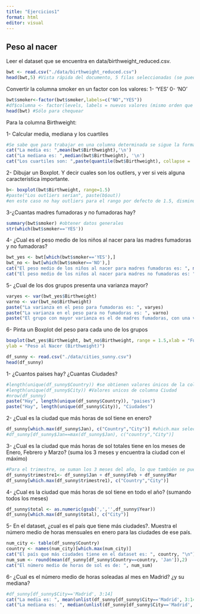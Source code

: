 ---
title: "Ejercicios1"
format: html
editor: visual
---

## Peso al nacer

Leer el dataset que se encuentra en data/birthweight_reduced.csv.

```{r}
bwt <- read.csv("./data/birthweight_reduced.csv") 
head(bwt,5) #Vista rápida del documento, 5 filas seleccionadas (se puede omitir)
```

Convertir la columna smoker en un factor con los valores: 1- 'YES' 0- 'NO'

```{r}
bwt$smoker<-factor(bwt$smoker,labels=c("NO","YES"))
#df$columna <- factor(levels, labels = nuevos valores (mismo orden que levels))
head(bwt) #Sólo para chequear
```

Para la columna Birthweight:

1- Calcular media, mediana y los cuartiles

```{r}
#Se sabe que para trabajar en una columna determinada se sigue la forma df$col, además, las funciones para "x" son: mean(x), median(x) y quantile(x)
cat("La media es: ",mean(bwt$Birthweight),'\n')
cat("La mediana es: ",median(bwt$Birthweight), '\n')
cat("Los cuartiles son: ",paste(quantile(bwt$Birthweight), collapse = ', '), '\n')


```

2- Dibujar un Boxplot. Y decir cuales son los outliers, y ver si veis alguna caracteristica importante.

```{r}
b<- boxplot(bwt$Birthweight, range=1.5)
#paste("Los outliers serían", paste(b$out))
#en este caso no hay outliers para el rango por defecto de 1.5, disminuyendo el rango a 1.3 aparecen los primeros outliers.
```

3-¿Cuantas madres fumadoras y no fumadoras hay?

```{r}
summary(bwt$smoker) #obtener datos generales 
str(which(bwt$smoker=='YES'))

```

4- ¿Cual es el peso medio de los niños al nacer para las madres fumadoras y no fumadoras?

```{r}
bwt_yes <- bwt[which(bwt$smoker=='YES'),]
bwt_no <- bwt[which(bwt$smoker=='NO'),]
cat("El peso medio de los niños al nacer para madres fumadoras es: ", mean(bwt_yes$Birthweight),'\n')
cat("El peso medio de los niños al nacer para madres no fumadoras es: ", mean(bwt_no$Birthweight))
```

5- ¿Cual de los dos grupos presenta una varianza mayor?

```{r}
varyes <- var(bwt_yes$Birthweight)
varno <- var(bwt_no$Birthweight)
paste("La varianza en el peso para fumadoras es: ", varyes)
paste("La varianza en el peso para no fumadoras es: ", varno)
paste("El grupo con mayor varianza es el de madres fumadoras, con una varianza de: ", varyes)
```

6- Pinta un Boxplot del peso para cada uno de los grupos

```{r}
boxplot(bwt_yes$Birthweight, bwt_no$Birthweight, range = 1.5,xlab = "Fumadoras/No Fumadoras", names=c("No","Si"),
ylab = "Peso al Nacer (Birthweight)")
```

```{r}
df_sunny <- read.csv("./data/cities_sunny.csv")
head(df_sunny)
```

1- ¿Cuantos paises hay? ¿Cuantas Ciudades?

```{r}
#length(unique(df_sunny$Country)) #se obtienen valores únicos de la columna Country
#length(unique(df_sunny$City)) #Valores unicos de columna Ciudad
#nrow(df_sunny)
paste("Hay", length(unique(df_sunny$Country)), "paises")
paste("Hay", length(unique(df_sunny$City)), "Ciudades")
```

2- ¿Cual es la ciudad que más horas de sol tiene en enero?

```{r}
df_sunny[which.max(df_sunny$Jan), c("Country","City")] #which.max selecciona el valor máximo en df$col, y devuelve valores de Fila en columnas Country y City
#df_sunny[df_sunny$Jan==max(df_sunny$Jan), c("country","City")]
```

3- ¿Cual es la ciudad que más horas de sol totales tiene en los meses de Enero, Febrero y Marzo? (suma los 3 meses y encuentra la ciudad con el máximo)

```{r}
#Para el trimestre, se suman los 3 meses del año, lo que también se puede hacer por rangos de la forma <- rowSums(df[,3:5])
df_sunny$trimestre1<- df_sunny$Jan + df_sunny$Feb + df_sunny$Mar
df_sunny[which.max(df_sunny$trimestre1), c("Country","City")]
```

4- ¿Cual es la ciudad que más horas de sol tiene en todo el año? (sumando todos los meses)

```{r}
df_sunny$total <- as.numeric(gsub(',','',df_sunny$Year))
df_sunny[which.max(df_sunny$total), c("City")]

```

5- En el dataset, ¿cual es el país que tiene más ciudades?. Muestra el número medio de horas mensuales en enero para las ciudades de ese país.

```{r}
num_city <- table(df_sunny$Country)
country <- names(num_city)[which.max(num_city)]
cat("El país que más ciudades tiene en el dataset es: ", country, "\n")
num_sum <- round(mean(df_sunny[df_sunny$Country==country, 'Jan']),2)
cat("El número medio de horas de sol es de: ", num_sum)
```

6- ¿Cual es el número medio de horas soleadas al mes en Madrid? ¿y su mediana?

```{r}
#df_sunny[df_sunny$City=='Madrid', 3:14]
cat("La media es: ", mean(unlist(df_sunny[df_sunny$City=='Madrid', 3:14])), '\n')
cat("La mediana es: ", median(unlist(df_sunny[df_sunny$City=='Madrid', 3:14])), '\n')


```
